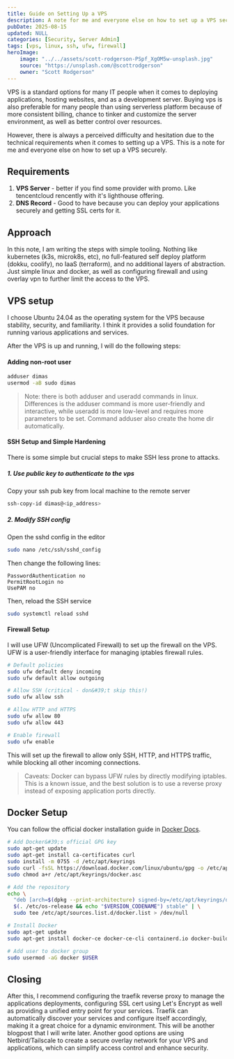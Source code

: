 ```yaml
---
title: Guide on Setting Up a VPS
description: A note for me and everyone else on how to set up a VPS securely.
pubDate: 2025-08-15
updated: NULL
categories: [Security, Server Admin]
tags: [vps, linux, ssh, ufw, firewall]
heroImage:
    image: "../../assets/scott-rodgerson-PSpf_XgOM5w-unsplash.jpg"
    source: "https://unsplash.com/@scottrodgerson"
    owner: "Scott Rodgerson"
---
```


VPS is a standard options for many IT people when it comes to deploying applications, hosting websites, and as a development server. Buying vps is also preferable for many people than using serverless platform because of more consistent billing, chance to tinker and customize the server environment, as well as better control over resources.

However, there is always a perceived difficulty and hesitation due to the technical requirements when it comes to setting up a VPS. This is a note for me and everyone else on how to set up a VPS securely.

## Requirements

<ol style="list-style: decimal; padding-inline-start: 1.25rem;">
    <li>
        <b>VPS Server</b> - better if you find some provider with promo. Like
        tencentcloud rencently with it's lighthouse offering.
    </li>
    <li>
        <b>DNS Record</b> - Good to have because you can deploy your
        applications securely and getting SSL certs for it.
    </li>
</ol>

## Approach

In this note, I am writing the steps with simple tooling. Nothing like kubernetes (k3s, microk8s, etc), no full-featured self deploy platform (dokku, coolify), no IaaS (terraform), and no additional layers of abstraction. Just simple linux and docker, as well as configuring firewall and using overlay vpn to further limit the access to the VPS.

## VPS setup

I choose Ubuntu 24.04 as the operating system for the VPS because stability, security, and familiarity. I think it provides a solid foundation for running various applications and services.

After the VPS is up and running, I will do the following steps:

#### Adding non-root user

```bash
adduser dimas
usermod -aB sudo dimas
```

> Note: there is both adduser and useradd commands in linux. Differences is the adduser command is more user-friendly and interactive, while useradd is more low-level and requires more parameters to be set. Command adduser also create the home dir automatically.

#### SSH Setup and Simple Hardening

There is some simple but crucial steps to make SSH less prone to attacks.

##### 1. Use public key to authenticate to the vps

Copy your ssh pub key from local machine to the remote server

```bash
ssh-copy-id dimas@<ip_address>
```

##### 2. Modify SSH config

Open the sshd config in the editor

```bash
sudo nano /etc/ssh/sshd_config
```

Then change the following lines:

```plaintext
PasswordAuthentication no
PermitRootLogin no
UsePAM no
```

Then, reload the SSH service

```bash
sudo systemctl reload sshd
```

#### Firewall Setup

I will use UFW (Uncomplicated Firewall) to set up the firewall on the VPS. UFW is a user-friendly interface for managing iptables firewall rules.

```bash
# Default policies
sudo ufw default deny incoming
sudo ufw default allow outgoing

# Allow SSH (critical - don&#39;t skip this!)
sudo ufw allow ssh

# Allow HTTP and HTTPS
sudo ufw allow 80
sudo ufw allow 443

# Enable firewall
sudo ufw enable
```

This will set up the firewall to allow only SSH, HTTP, and HTTPS traffic, while blocking all other incoming connections.

> Caveats: Docker can bypass UFW rules by directly modifying iptables. This is a known issue, and the best solution is to use a reverse proxy instead of exposing application ports directly.

## Docker Setup

You can follow the official docker installation guide in [Docker Docs](https://docs.docker.com/engine/install/ubuntu/#install-using-the-repository).

```bash
# Add Docker&#39;s official GPG key
sudo apt-get update
sudo apt-get install ca-certificates curl
sudo install -m 0755 -d /etc/apt/keyrings
sudo curl -fsSL https://download.docker.com/linux/ubuntu/gpg -o /etc/apt/keyrings/docker.asc
sudo chmod a+r /etc/apt/keyrings/docker.asc

# Add the repository
echo \
  "deb [arch=$(dpkg --print-architecture) signed-by=/etc/apt/keyrings/docker.asc] https://download.docker.com/linux/ubuntu \
  $(. /etc/os-release && echo "$VERSION_CODENAME") stable" | \
  sudo tee /etc/apt/sources.list.d/docker.list > /dev/null

# Install Docker
sudo apt-get update
sudo apt-get install docker-ce docker-ce-cli containerd.io docker-buildx-plugin docker-compose-plugin

# Add user to docker group
sudo usermod -aG docker $USER
```

## Closing

After this, I recommend configuring the traefik reverse proxy to manage the applications deployments, configuring SSL cert using Let's Encrypt as well as providing a unified entry point for your services. Traefik can automatically discover your services and configure itself accordingly, making it a great choice for a dynamic environment. This will be another blogpost that I will write later. Another good options are using Netbird/Tailscale to create a secure overlay network for your VPS and applications, which can simplify access control and enhance security.
